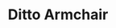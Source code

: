 ---
title: "Ditto Armchair"
meta_title: "Ditto Armchair craft"
description: "Craft de Ditto Armchair"
rank: "s"
draft: false
name: "Ditto Armchair"
recipe_img: "https://wiki.pokexgames.com/images/e/e8/Ditto_Armchair.png"
level: 106
craft_time: 64800
result: 1
value_npc: 1
ingredients:
  - name: "Drawing Clipboards"
    quantity: 50
    item_img: "https://wiki.pokexgames.com/images/3/36/Drawing_Clipboard.png"
    value_npc: 1
  - name: "Curly Pig Tail"
    quantity: 8
    item_img: "https://wiki.pokexgames.com/images/1/17/Curly_Pig_Tail.png"
    value_npc: 1
  - name: "Pig Ear"
    quantity: 14
    item_img: "https://wiki.pokexgames.com/images/a/a5/Pig_Ear.png"
    value_npc: 1
  - name: "Bagworm Pink Leaves"
    quantity: 2
    item_img: "https://wiki.pokexgames.com/images/8/80/Bagworm_Pink_Leaves.png"
    value_npc: 1
  - name: "Mole Big Hair"
    quantity: 1
    item_img: "https://wiki.pokexgames.com/images/e/e7/Mole_Big_Hair.png"
    value_npc: 1
  - name: "Corrupted Pinsir Horn"
    quantity: 15
    item_img: "https://wiki.pokexgames.com/images/9/9d/Corrupted-Pinsir-Horn.gif"
    value_npc: 1
---